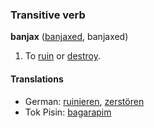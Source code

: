===Transitive verb===
'''banjax''' ([[banjaxed]], banjaxed)

# To [[ruin]] or [[destroy]].

====Translations====
*German: [[ruinieren]], [[zerstören]]
*Tok Pisin: [[bagarapim]]